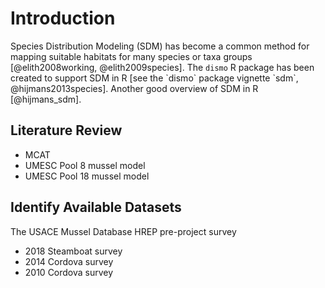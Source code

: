 # Introduction

Species Distribution Modeling (SDM) has become a common method for mapping suitable habitats for many species or taxa groups [@elith2008working, @elith2009species]. The `dismo` R package has been created to support SDM in R [see the `dismo` package vignette `sdm`, @hijmans2013species]. Another good overview of SDM in R [@hijmans_sdm].

## Literature Review

* MCAT
* UMESC Pool 8 mussel model
* UMESC Pool 18 mussel model

## Identify Available Datasets
The USACE Mussel Database
HREP pre-project survey

* 2018 Steamboat survey
* 2014 Cordova survey
* 2010 Cordova survey

